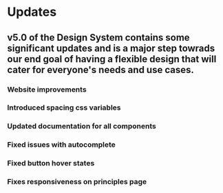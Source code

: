 # Updates

## v5.0 of the Design System contains some significant updates and is a major step towrads our end goal of having a flexible design that will cater for everyone's needs and use cases.

### Website improvements

### Introduced spacing css variables

### Updated documentation for all components

### Fixed issues with autocomplete

### Fixed button hover states

### Fixes responsiveness on principles page


